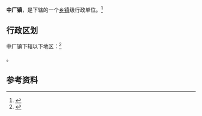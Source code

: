 {{中国乡级行政区|61/09/29/101/000}}

'''中厂镇'''，是{{PRC admin/fullname|61/09/29/101/000|3}}下辖的一个[[乡镇|乡镇]]级行政单位。<ref>{{PRC admin/ref sgc|{{PRC admin/parent|61/09/29/101/000}}}}</ref>

== 行政区划 ==

中厂镇下辖以下地区：<ref>{{PRC admin/ref sgc|61/09/29/101/000}}</ref>

{{PRC admin/children|61/09/29/101/000}}。

== 参考资料 ==

{{reflist}}

{{行政区划小作品}}
{{PRC admin/navcat|61/09/29/101/000}}